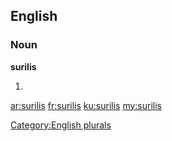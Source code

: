 ==English==

===Noun===
'''surilis'''

# {{plural of|surili}}

[[Category:English plurals]]

[[ar:surilis]]
[[fr:surilis]]
[[ku:surilis]]
[[my:surilis]]